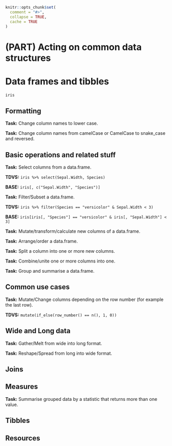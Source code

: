 ```r
knitr::opts_chunk$set(
  comment = "#>",
  collapse = TRUE,
  cache = TRUE
)
```
# (PART) Acting on common data structures {-} 

# Data frames and tibbles

```r
iris
```

## Formatting

**Task:** Change column names to lower case.

**Task:** Change column names from camelCase or CamelCase to snake_case and reversed.

## Basic operations and related stuff

**Task:** Select columns from a data.frame.

**TDVS:** `iris %>% select(Sepal.Width, Species)`

**BASE:** `iris[, c("Sepal.Width", "Species")]`

**Task:** Filter/Subset a data.frame.

**TDVS:** `iris %>% filter(Species == "versicolor" & Sepal.Width < 3)`

**BASE:** `iris[iris[, "Species"] == "versicolor" & iris[, "Sepal.Width"] < 3]`

**Task:** Mutate/transform/calculate new columns of a data.frame.

**Task:** Arrange/order a data.frame.

**Task:** Split a column into one or more new columns.

**Task:** Combine/unite one or more columns into one.

**Task:** Group and summarise a data.frame.

## Common use cases

**Task:** Mutate/Change columns depending on the row number (for example the last row).

**TDVS:** `mutate(if_else(row_number() == n(), 1, 0))`

## Wide and Long data

**Task:** Gather/Melt from wide into long format.

**Task:** Reshape/Spread from long into wide format.

## Joins

## Measures

**Task:** Summarise grouped data by a statistic that returns more than one value.

## Tibbles

## Resources
